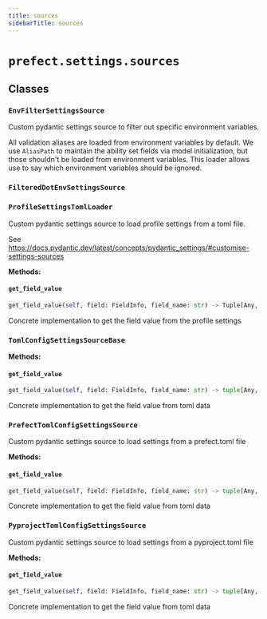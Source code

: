 ```yaml
---
title: sources
sidebarTitle: sources
---
```


# `prefect.settings.sources`

## Classes

### `EnvFilterSettingsSource` <sup><a href="https://github.com/prefecthq/prefect/blob/main/src/prefect/settings/sources.py#L41" target="_blank"><Icon icon="github" style="width: 14px; height: 14px;" /></a></sup>


Custom pydantic settings source to filter out specific environment variables.

All validation aliases are loaded from environment variables by default. We use
`AliasPath` to maintain the ability set fields via model initialization, but those
shouldn't be loaded from environment variables. This loader allows use to say which
environment variables should be ignored.


### `FilteredDotEnvSettingsSource` <sup><a href="https://github.com/prefecthq/prefect/blob/main/src/prefect/settings/sources.py#L84" target="_blank"><Icon icon="github" style="width: 14px; height: 14px;" /></a></sup>

### `ProfileSettingsTomlLoader` <sup><a href="https://github.com/prefecthq/prefect/blob/main/src/prefect/settings/sources.py#L122" target="_blank"><Icon icon="github" style="width: 14px; height: 14px;" /></a></sup>


Custom pydantic settings source to load profile settings from a toml file.

See https://docs.pydantic.dev/latest/concepts/pydantic_settings/#customise-settings-sources


**Methods:**

#### `get_field_value` <sup><a href="https://github.com/prefecthq/prefect/blob/main/src/prefect/settings/sources.py#L173" target="_blank"><Icon icon="github" style="width: 14px; height: 14px;" /></a></sup>

```python
get_field_value(self, field: FieldInfo, field_name: str) -> Tuple[Any, str, bool]
```

Concrete implementation to get the field value from the profile settings


### `TomlConfigSettingsSourceBase` <sup><a href="https://github.com/prefecthq/prefect/blob/main/src/prefect/settings/sources.py#L226" target="_blank"><Icon icon="github" style="width: 14px; height: 14px;" /></a></sup>

**Methods:**

#### `get_field_value` <sup><a href="https://github.com/prefecthq/prefect/blob/main/src/prefect/settings/sources.py#L235" target="_blank"><Icon icon="github" style="width: 14px; height: 14px;" /></a></sup>

```python
get_field_value(self, field: FieldInfo, field_name: str) -> tuple[Any, str, bool]
```

Concrete implementation to get the field value from toml data


### `PrefectTomlConfigSettingsSource` <sup><a href="https://github.com/prefecthq/prefect/blob/main/src/prefect/settings/sources.py#L274" target="_blank"><Icon icon="github" style="width: 14px; height: 14px;" /></a></sup>


Custom pydantic settings source to load settings from a prefect.toml file


**Methods:**

#### `get_field_value` <sup><a href="https://github.com/prefecthq/prefect/blob/main/src/prefect/settings/sources.py#L235" target="_blank"><Icon icon="github" style="width: 14px; height: 14px;" /></a></sup>

```python
get_field_value(self, field: FieldInfo, field_name: str) -> tuple[Any, str, bool]
```

Concrete implementation to get the field value from toml data


### `PyprojectTomlConfigSettingsSource` <sup><a href="https://github.com/prefecthq/prefect/blob/main/src/prefect/settings/sources.py#L293" target="_blank"><Icon icon="github" style="width: 14px; height: 14px;" /></a></sup>


Custom pydantic settings source to load settings from a pyproject.toml file


**Methods:**

#### `get_field_value` <sup><a href="https://github.com/prefecthq/prefect/blob/main/src/prefect/settings/sources.py#L235" target="_blank"><Icon icon="github" style="width: 14px; height: 14px;" /></a></sup>

```python
get_field_value(self, field: FieldInfo, field_name: str) -> tuple[Any, str, bool]
```

Concrete implementation to get the field value from toml data

